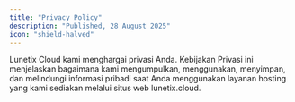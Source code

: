 ```yaml
---
title: "Privacy Policy"
description: "Published, 28 August 2025"
icon: "shield-halved"
---
```


Lunetix Cloud kami menghargai privasi Anda. Kebijakan Privasi ini menjelaskan bagaimana kami mengumpulkan, menggunakan, menyimpan, dan melindungi informasi pribadi saat Anda menggunakan layanan hosting yang kami sediakan melalui situs web lunetix.cloud.